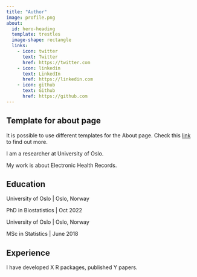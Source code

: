 ```yaml
---
title: "Author"
image: profile.png
about:
  id: hero-heading
  template: trestles
  image-shape: rectangle
  links:
    - icon: twitter
      text: Twitter
      href: https://twitter.com
    - icon: linkedin
      text: LinkedIn
      href: https://linkedin.com
    - icon: github
      text: Github
      href: https://github.com
---
```


::: callout-note
## Template for about page

It is possible to use different templates for the About page. Check this [link](https://quarto.org/docs/websites/website-about.html) to find out more.
:::

::: {#hero-heading}
I am a researcher at University of Oslo.

My work is about Electronic Health Records.

## Education

University of Oslo \| Oslo, Norway

PhD in Biostatistics \| Oct 2022

University of Oslo \| Oslo, Norway

MSc in Statistics \| June 2018

## Experience

I have developed X R packages, published Y papers.
:::